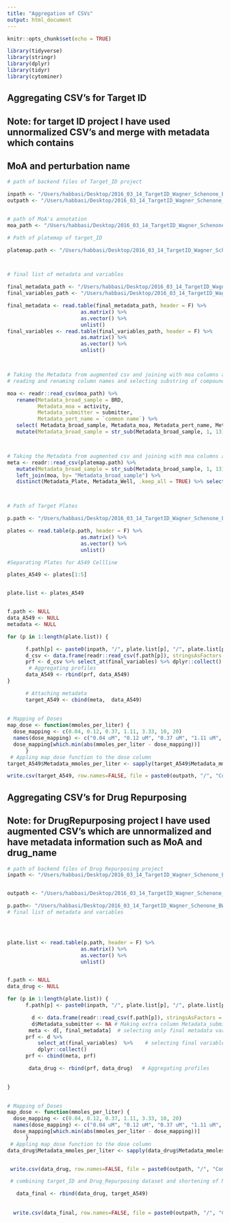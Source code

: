 ```yaml
---
title: "Aggregation of CSVs"
output: html_document
---
```


```r
knitr::opts_chunk$set(echo = TRUE)
```


```r
library(tidyverse)
library(stringr)
library(dplyr)
library(tidyr)
library(cytominer)
```


## Aggregating CSV's for Target ID
## Note: for target ID project I have used unnormalized CSV's and merge with metadata which contains 
## MoA and perturbation name
```r
# path of backend files of Target_ID project

inpath <- "/Users/habbasi/Desktop/2016_03_14_TargetID_Wagner_Schenone_BWH/backend/MoA_Batch2"
outpath <- "/Users/habbasi/Desktop/2016_03_14_TargetID_Wagner_Schenone_BWH/similarity_matrix/combined_median_target_Drug_CSV/Raw_drug_target_median_profiles"


# path of MoA's annotation
moa_path <- "/Users/habbasi/Desktop/2016_03_14_TargetID_Wagner_Schenone_BWH/metadata/target_ID_MoA.csv"

# Path of platemap of target_ID

platemap.path <- "/Users/habbasi/Desktop/2016_03_14_TargetID_Wagner_Schenone_BWH/metadata/target_ID_platemap_A549.csv"



# final list of metadata and variables

final_metadata_path <- "/Users/habbasi/Desktop/2016_03_14_TargetID_Wagner_Schenone_BWH/metadata/metadata_list.txt"
final_variables_path <- "/Users/habbasi/Desktop/2016_03_14_TargetID_Wagner_Schenone_BWH/metadata/variables_list.txt"

final_metadata <- read.table(final_metadata_path, header = F) %>% 
                        as.matrix() %>% 
                        as.vector() %>% 
                        unlist()
final_variables <- read.table(final_variables_path, header = F) %>% 
                        as.matrix() %>% 
                        as.vector() %>% 
                        unlist()



# Taking the Metadata from augmented csv and joining with moa columns and finally selecting desired Metadata columns
# reading and renaming column names and selecting substring of compound names and three Metadatacolumns

moa <- readr::read_csv(moa_path) %>% 
   rename(Metadata_broad_sample = BRD,
          Metadata_moa = activity,
          Metadata_submitter = submitter,
          Metadata_pert_name = `common name`) %>%
   select( Metadata_broad_sample, Metadata_moa, Metadata_pert_name, Metadata_submitter) %>% 
   mutate(Metadata_broad_sample = str_sub(Metadata_broad_sample, 1, 13))



# Taking the Metadata from augmented csv and joining with moa columns and finally selecting desired Metadata columns
meta <- readr::read_csv(platemap.path) %>%
   mutate(Metadata_broad_sample = str_sub(Metadata_broad_sample, 1, 13)) %>%
   left_join(moa, by= "Metadata_broad_sample") %>%
   distinct(Metadata_Plate, Metadata_Well, .keep_all = TRUE) %>% select_at(final_metadata) %>% dplyr::collect()



# Path of Target Plates

p.path <- "/Users/habbasi/Desktop/2016_03_14_TargetID_Wagner_Schenone_BWH/metadata/target_ID_plates.txt"

plates <- read.table(p.path, header = F) %>% 
                        as.matrix() %>% 
                        as.vector() %>% 
                        unlist()

#Separating Plates for A549 Cellline

plates_A549 <- plates[1:5]


plate.list <- plates_A549


f.path <- NULL
data_A549 <- NULL
metadata <- NULL

for (p in 1:length(plate.list)) {

      f.path[p] <- paste0(inpath, "/", plate.list[p], "/", plate.list[p], ".csv")
      d_csv <- data.frame(readr::read_csv(f.path[p]), stringsAsFactors = TRUE)
      prf <- d_csv %>% select_at(final_variables) %>% dplyr::collect()
       # Aggregating profiles
      data_A549 <- rbind(prf, data_A549)
}

      # Attaching metadata
      target_A549 <- cbind(meta,  data_A549)
      
      
# Mapping of Doses
map_dose <- function(mmoles_per_liter) {
  dose_mapping <- c(0.04, 0.12, 0.37, 1.11, 3.33, 10, 20)
  names(dose_mapping) <- c("0.04 uM", "0.12 uM", "0.37 uM", "1.11 uM", "3.33 uM", "10 uM", "20 uM")
  dose_mapping[which.min(abs(mmoles_per_liter - dose_mapping))]
      }
 # Appling map_dose function to the dose column     
target_A549$Metadata_mmoles_per_liter <- sapply(target_A549$Metadata_mmoles_per_liter, map_dose)

write.csv(target_A549, row.names=FALSE, file = paste0(outpath, "/", "Combined_target_A549", ".csv" ))


```

## Aggregating CSV's for Drug Repurposing
## Note: for DrugRepurposing project I have used augmented CSV's which are unnormalized and have metadata information such as MoA and drug_name

```r

# path of backend files of Drug Repurposing project
inpath <- "/Users/habbasi/Desktop/2016_03_14_TargetID_Wagner_Schenone_BWH/2015_10_05_DrugRepurposing_AravindSubramanian_GolubLab_Broad/2016_04_01_a549_48hr_batch1"


outpath <- "/Users/habbasi/Desktop/2016_03_14_TargetID_Wagner_Schenone_BWH/similarity_matrix/combined_median_target_Drug_CSV/Raw_drug_target_median_profiles"

p.path<- "/Users/habbasi/Desktop/2016_03_14_TargetID_Wagner_Schenone_BWH/metadata/Drug_plates.txt"
# final list of metadata and variables




plate.list <- read.table(p.path, header = F) %>% 
                        as.matrix() %>% 
                        as.vector() %>% 
                        unlist()


f.path <- NULL
data_drug <- NULL

for (p in 1:length(plate.list)) {
      f.path[p] <- paste0(inpath, "/", plate.list[p], "/", plate.list[p], "_augmented.csv")

        d <- data.frame(readr::read_csv(f.path[p]), stringsAsFactors = TRUE)
        d$Metadata_submitter <- NA # Making extra column Metadata_submitter
       meta <- d[, final_metadata]  # selecting only final metadata variables
      prf <- d %>%
          select_at(final_variables)  %>%    # selecting final variables
          dplyr::collect()
      prf <- cbind(meta, prf)

       data_drug <- rbind(prf, data_drug)   # Aggregating profiles

     
}

      
# Mapping of Doses
map_dose <- function(mmoles_per_liter) {
  dose_mapping <- c(0.04, 0.12, 0.37, 1.11, 3.33, 10, 20)
  names(dose_mapping) <- c("0.04 uM", "0.12 uM", "0.37 uM", "1.11 uM", "3.33 uM", "10 uM", "20 uM")
  dose_mapping[which.min(abs(mmoles_per_liter - dose_mapping))]
      }
 # Appling map_dose function to the dose column     
data_drug$Metadata_mmoles_per_liter <- sapply(data_drug$Metadata_mmoles_per_liter, map_dose)


 write.csv(data_drug, row.names=FALSE, file = paste0(outpath, "/", "Combined_drug", ".csv" ))

 # combining target_ID and Drug_Repurposing dataset and shortening of Metadata_broad_sample name

   data_final <- rbind(data_drug, target_A549) 
  
   
  write.csv(data_final, row.names=FALSE, file = paste0(outpath, "/", "Combined_drug_target", ".csv" ))
 
  


```

